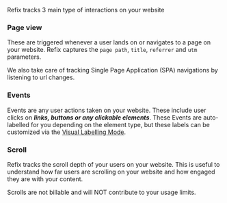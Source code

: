 Refix tracks 3 main type of interactions on your website

### Page view
These are triggered whenever a user lands on or navigates to a page on your website. Refix captures the `page path`, `title`, `referrer` and `utm` parameters.

We also take care of tracking Single Page Application (SPA) navigations by listening to url changes.

### Events
Events are any user actions taken on your website. These include user clicks on ***links, buttons or any clickable elements***. These Events are auto-labelled for you depending on the 
element type, but these labels can be customized via the [Visual Labelling Mode](/visual-labelling-mode/overview).  

### Scroll
Refix tracks the scroll depth of your users on your website. This is useful to understand how far users are scrolling on your website and how engaged they are with your content.

<Info>
Scrolls are not billable and will NOT contribute to your usage limits.
</Info>